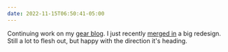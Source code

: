 ```yaml
---
date: 2022-11-15T06:50:41-05:00
---
```


Continuing work on my [gear blog](https://gear.alexcarpenter.me). I just recently [merged in](https://github.com/alexcarpenter/gear/pull/1) a big redesign. Still a lot to flesh out, but happy with the direction it's heading.
